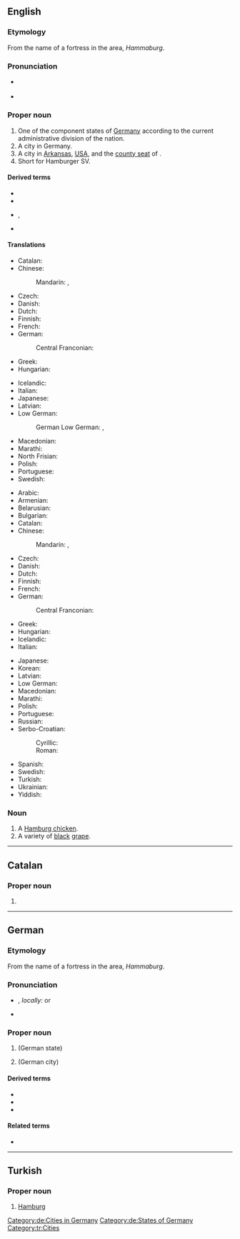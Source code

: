 ==English==
{{wikipedia|Hamburg (disambiguation)|Hamburg}}

===Etymology===
From the name of a fortress in the area, ''Hammaburg''.

===Pronunciation===
* {{a|GenAm}} {{IPA|/ˈhæmbɝɡ/|lang=en}}
* {{a|RP}} {{IPA|/ˈhæmbɜːɡ/|lang=en}}

===Proper noun===
{{en-proper noun}}

# One of the component states of [[Germany]] according to the current administrative division of the nation.
# A city in Germany.
# A city in [[Arkansas]], [[USA]], and the [[county seat]] of {{l|en|Ashley County}}.
# Short for Hamburger SV.

{{C|en|Cities in Germany|States of Germany|Arkansas, USA}}

====Derived terms====
{{der-top}}
* {{l|en|black Hamburg grape}}
* {{l|en|Hamburg edging}}
{{der-mid}}
* {{l|en|hamburger}}, {{l|en|burger}}
* {{l|en|Hamburg lake}}
{{der-bottom}}

====Translations====
{{trans-top|state}}
* Catalan: {{t|ca|Hamburg}}
* Chinese:
*: Mandarin: {{t+|cmn|漢堡|sc=Hani}}, {{t+|cmn|汉堡|tr=Hànbǎo|sc=Hani}}
* Czech: {{t+|cs|Hamburk|m}}
* Danish: {{t|da|Hamborg}}
* Dutch: {{t+|nl|Hamburg}}
* Finnish: {{t+|fi|Hampuri}}
* French: {{t+|fr|Hambourg|m}}
* German: {{t+|de|Hamburg|n}}
*: Central Franconian: {{t|gmw-cfr|Hamborsch}}
* Greek: {{t+|el|Αμβούργο}}
* Hungarian: {{t+|hu|Hamburg}}
{{trans-mid}}
* Icelandic: {{t|is|Hamborg|f}}
* Italian: {{t+|it|Amburgo|f}}
* Japanese: {{t|ja|ハンブルク|tr=Hanburuku}}
* Latvian: {{t|lv|Hamburga|f}}
* Low German: {{t+|nds|Hamborg}}
*: German Low German: {{t+|nds-de|Hamborg}} {{qualifier|Northern Germany}}, {{t+|nds-de|Hambuorg}} {{qualifier|Münsterland}}
* Macedonian: {{t|mk|Хамбург|m|tr=Hámburg}}
* Marathi: {{t|mr|हॅम्बर्ग|n|tr=hǎmbarga|sc=Deva}}
* North Frisian: {{t|frr|Hamborig}} {{qualifier|Föhr}}
* Polish: {{t+|pl|Hamburg|m}}
* Portuguese: {{t|pt|Hamburgo|m|f}}
* Swedish: {{t|sv|Hamburg|n}}
{{trans-bottom}}

{{trans-top|city}}
* Arabic: {{t|ar|هَامْبُورْغ|m|tr=hamburḡ}}
* Armenian: {{t|hy|Համբուրգ}}
* Belarusian: {{t|be|Гамбург|m|tr=Hámburh}}
* Bulgarian: {{t|bg|Хамбург|m|tr=Hámburg}}
* Catalan: {{t|ca|Hamburg}}
* Chinese:
*: Mandarin: {{t+|cmn|漢堡|sc=Hani}}, {{t+|cmn|汉堡|tr=Hànbǎo|sc=Hani}}
* Czech: {{t+|cs|Hamburk|m}}
* Danish: {{t|da|Hamborg}}
* Dutch: {{t+|nl|Hamburg}}
* Finnish: {{t+|fi|Hampuri}}
* French: {{t+|fr|Hambourg|m}}
* German: {{t+|de|Hamburg|n}}
*: Central Franconian: {{t|gmw-cfr|Hamborsch}}
* Greek: {{t+|el|Αμβούργο}}
* Hungarian: {{t+|hu|Hamburg}}
* Icelandic: {{t|is|Hamborg|f}}
* Italian: {{t+|it|Amburgo|f}}
{{trans-mid}}
* Japanese: {{t|ja|ハンブルク|tr=Hanburuku}}
* Korean: {{t+|ko|함부르크|tr=Hambureukeu}}
* Latvian: {{t|lv|Hamburga|f}}
* Low German: {{t+|nds|Hamborg}}
* Macedonian: {{t|mk|Хамбург|m|tr=Hámburg}}
* Marathi: {{t|mr|हॅम्बर्ग|n|tr=hǎmbarga|sc=Deva}}
* Polish: {{t+|pl|Hamburg|m}}
* Portuguese: {{t|pt|Hamburgo}}
* Russian: {{t+|ru|Га́мбург|m}}
* Serbo-Croatian:
*: Cyrillic: {{t|sh|Хамбург|m|sc=Cyrl}}
*: Roman: {{t+|sh|Hamburg|m}}
* Spanish: {{t+|es|Hamburgo|m}}
* Swedish: {{t|sv|Hamburg|n}}
* Turkish: {{t+|tr|Hamburg}}
* Ukrainian: {{t|uk|Гамбург|m|tr=Hámburh}}
* Yiddish: {{t|yi|האַמבורג}}
{{trans-bottom}}

===Noun===
{{en-noun}}

# A [[Hamburg chicken]].
# A variety of [[black]] [[grape]].

----

==Catalan==

===Proper noun===
{{ca-proper noun|m}}

# {{l|en|Hamburg}}

----

==German==
{{wikipedia|lang=de}}

===Etymology===
From the name of a fortress in the area, ''Hammaburg''.

===Pronunciation===
* {{IPA|[ˈhambʊʁk]|lang=de}}, ''locally:'' {{IPA|[ˈhambʊɪ̯ç]|lang=de}} or {{IPA|[ˈhambɔːχ]|lang=de}}
* {{audio|De-Hamburg.ogg|Audio|lang=de}}

===Proper noun===
{{head|de|proper noun|g=n}}

# {{l|en|Hamburg}} (German state)
# {{l|en|Hamburg}} (German city)

====Derived terms====
* {{l|de|Hamburger}}
* {{l|de|Hamburger Schule|g=f}}
* {{l|de|hamburgisch}}

====Related terms====
* {{l|de|hamburgerisch}}

[[Category:de:Cities in Germany]]
[[Category:de:States of Germany]]

----

==Turkish==

===Proper noun===
{{tr-proper noun}}

# [[#English|Hamburg]]

[[Category:tr:Cities]]